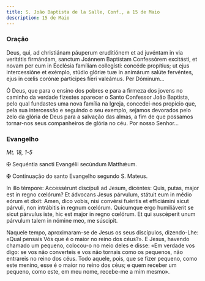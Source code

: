 ```yaml
---
title: S. João Baptista de la Salle, Conf., a 15 de Maio
description: 15 de Maio
---
```


### Oração

<div class="side-by-side not-content">

Deus, qui, ad christiánam páuperum eruditiónem et ad juvéntam in via
    veritátis firmándam, sanctum Joánnem Baptístam Confessórem excitásti, et
    novam per eum in Ecclésia famíliam collegísti: concéde propítius; ut ejus
    intercessióne et exémplo, stúdio glóriæ tuæ in animárum salúte fervéntes,
    ejus in cœlis corónæ partícipes fíeri valeámus. Per Dóminum...

Ó Deus, que para o ensino dos pobres e para a firmeza dos jovens no caminho
    da verdade fizestes aparecer o Santo Confessor João Baptista, pelo qual
    fundastes uma nova família na Igreja, concedei-nos propício que, pela sua
    intercessão e seguindo o seu exemplo, sejamos devorados pelo zelo da glória
    de Deus para a salvação das almas, a fim de que possamos tornar-nos seus
    companheiros de glória no céu. Por nosso Senhor...

</div>

### Evangelho

<em>Mt. 18, 1-5</em>

<div class="side-by-side not-content">

<span class="cross text-red-500">✠</span> Sequéntia sancti Evangélii
    secúndum Matthǽum.

<span class="cross text-red-500">✠</span> Continuação do santo Evangelho
    segundo S. Mateus.

In illo témpore: Accessérunt discípuli ad Jesum, dicéntes: Quis, putas,
    major est in regno cœlórum? Et ádvocans Jesus párvulum, státuit eum in médio
    eórum et dixit: Amen, dico vobis, nisi convérsi fuéritis et efficiámini
    sicut párvuli, non intrábitis in regnum cœlórum. Quicumque ergo humiliáverit
    se sicut párvulus iste, hic est major in regno cœlórum. Et qui suscéperit
    unum párvulum talem in nómine meo, me súscipit.

Naquele tempo, aproximaram-se de Jesus os seus discípulos, dizendo-Lhe:
    «Qual pensais Vós que é o maior no reino dos céus?». E Jesus, havendo
    chamado um pequeno, colocou-o no meio deles e disse: «Em verdade vos digo:
    se vos não converteis e vos não tornais como os pequenos, não entrareis no
    reino dos céus. Todo aquele, pois, que se fizer pequeno, como este menino,
    esse é o maior no reino dos céus; e quem receber um pequeno, como este, em
    meu nome, recebe-me a mim mesmo».

</div>
